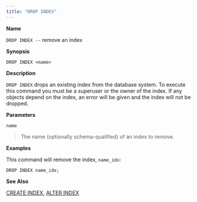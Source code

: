 ```yaml
---
title: "DROP INDEX"
---
```


<div id="drop_index" class="registered_link"></div>

**Name**

`DROP INDEX --` remove an index

**Synopsis**

```text
DROP INDEX <name>
```

**Description**

`DROP INDEX` drops an existing index from the database system. To execute this command you must be a superuser or the owner of the index. If any objects depend on the index, an error will be given and the index will not be dropped.

**Parameters**

`name`

> The name (optionally schema-qualified) of an index to remove.

**Examples**

This command will remove the index, `name_idx`:

```text
DROP INDEX name_idx;
```

**See Also**

[CREATE INDEX](../24_create_index/#create_index), [ALTER INDEX](../03_alter_index/#alter_index)
